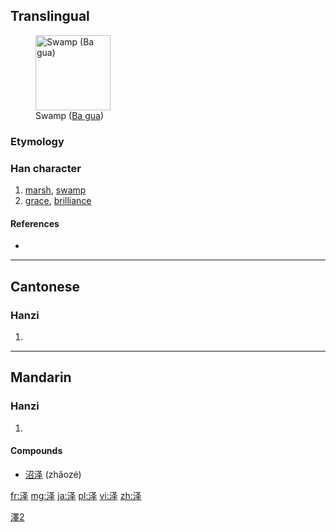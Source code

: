 {{also|澤|沢}}
==Translingual==
[[File:泽-order.gif|thumb|120px|Swamp ([[w:en:Ba gua|Ba gua]])]]

[[Category:CJKV characters simplified differently in Japan and China|澤2]]

===Etymology===
{{Han simp|澤|f=睪|t=又二丨}}

===Han character===
{{Han char|rn=85|rad=水|as=05|sn=8|four=|canj=水水手 (EEQ)}}

# [[marsh]], [[swamp]]
# [[grace]], [[brilliance]]

====References====
* {{Han ref|kx=0619.121|hdz=31599.020|uh=6CFD|ud=27901}}

----

==Cantonese==

===Hanzi===
{{yue-hanzi|jyut=|y=jaak6|tra=澤}}

# {{defn|lang=yue|sort=水05}}

----

==Mandarin==

===Hanzi===
{{cmn-hanzi|tra=澤|pin=[[duó]] ([[duo2]]), [[shì]] ([[shi4]]), [[yì]] ([[yi4]]), [[zé]] ([[ze2]])|wg=to<sup>2</sup>, shih<sup>4</sup>, i<sup>4</sup>, tse<sup>2</sup>}}

# {{defn|lang=cmn|sort=水05}}

====Compounds====
* [[沼泽]] (zhǎozé)

[[fr:泽]]
[[mg:泽]]
[[ja:泽]]
[[pl:泽]]
[[vi:泽]]
[[zh:泽]]